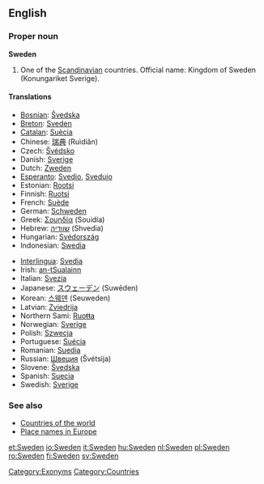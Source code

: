 ==English==
{{wikipedia}}
===Proper noun===
'''Sweden'''

#One of the [[Scandinavian]] countries. Official name: Kingdom of Sweden (Konungariket Sverige).

====Translations====
{{top}}
*[[Bosnian]]: [[Švedska]] {{f}}
*[[Breton]]: [[Sveden]]
*[[Catalan]]: [[Suècia]] {{f}}
*Chinese: [[瑞典]] (Ruìdiǎn)
*Czech: [[Švédsko]]
*Danish: [[Sverige]]
*Dutch: [[Zweden]]
*[[Esperanto]]: [[Svedio]], [[Svedujo]]
*Estonian: [[Rootsi]]
*Finnish: [[Ruotsi]]
*French: [[Suède]] {{f}}
*German: [[Schweden]] {{n}}
*Greek: [[Σουηδία]] (Souidía) {{f}}
*Hebrew: [[שוודיה]] (Shvedia)
*Hungarian: [[Svédország]]
*Indonesian: [[Swedia]]
{{mid}}
*[[Interlingua]]: [[Svedia]]
*Irish: [[an-tSualainn]] {{f}}
*Italian: [[Svezia]] {{f}}
*Japanese: [[スウェーデン]] (Suwēden)
*Korean: [[스웨덴]] (Seuweden)
*Latvian: [[Zviedrija]] {{f}}
*Northern Sami: [[Ruoŧŧa]]
*Norwegian: [[Sverige]]
*Polish: [[Szwecja]] {{f}}
*Portuguese: [[Suécia]] {{f}}
*Romanian: [[Suedia]] {{f}}
*Russian: [[Швеция]] (Švétsija) {{f}}
*Slovene: [[Švedska]] {{f}}
*Spanish: [[Suecia]] {{f}}
*Swedish: [[Sverige]]
{{bottom}}

===See also=== 
*[[Countries of the world]]
*[[Wiktionary Appendix:Place names in Europe|Place names in Europe]]

[[Category:Exonyms]]
[[Category:Countries]]

[[et:Sweden]]
[[io:Sweden]]
[[it:Sweden]]
[[hu:Sweden]]
[[nl:Sweden]]
[[pl:Sweden]]
[[ro:Sweden]]
[[fi:Sweden]]
[[sv:Sweden]]